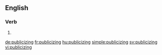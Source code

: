 ==English==

===Verb===
{{head|en}}

# {{present participle of|publicize}}

[[de:publicizing]]
[[fr:publicizing]]
[[hu:publicizing]]
[[simple:publicizing]]
[[sv:publicizing]]
[[vi:publicizing]]